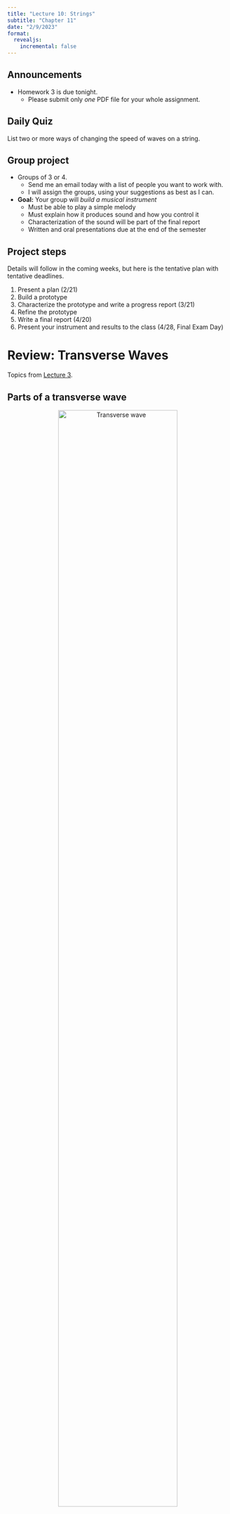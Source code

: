 ```yaml
---
title: "Lecture 10: Strings"
subtitle: "Chapter 11"
date: "2/9/2023"
format:
  revealjs:
    incremental: false
---
```


## Announcements

- Homework 3 is due tonight.
  - Please submit only *one* PDF file for your whole assignment.

## Daily Quiz

List two or more ways of changing the speed of waves on a string.

## Group project

<!-- TODO points, etc. -->
- Groups of 3 or 4.
  - Send me an email today with a list of people you want to work with.
  - I will assign the groups, using your suggestions as best as I can.

- **Goal:** Your group will *build a musical instrument*
  - Must be able to play a simple melody
  - Must explain how it produces sound and how you control it
  - Characterization of the sound will be part of the final report
  - Written and oral presentations due at the end of the semester

## Project steps

Details will follow in the coming weeks, but here is the tentative plan with tentative deadlines.

1. Present a plan (2/21)
2. Build a prototype 
3. Characterize the prototype and write a progress report (3/21)
4. Refine the prototype
5. Write a final report (4/20)
6. Present your instrument and results to the class (4/28, Final Exam Day)

# Review: Transverse Waves
Topics from [Lecture 3](lecture-03.html).

## Parts of a transverse wave

<center>
![Transverse wave](figs/lecture-03/img_32.jpg){ width="80%"}
</center>
- **Wavelength** (&lambda;) is the distance (measured in meters) between repetitions of the wave.
- **Amplitude** (*a*) is the distance from the top of the wave ("crest") to the middle. (Not crest to trough.)

## Wavelength, speed, and frequency

If we measure the speed of waves (e.g. using a high-speed camera), we can see a relationship between the speed (*v*), frequency (*f*), and wavelength (&lambda;):

$$ v = f\lambda $$

This equation is true for all types of waves (sound, light, water, etc.)

## Standing wave
If we vibrate a string with certain special frequencies, the impulses travelling in each direction will overlap exactly and create a **standing wave**.

<center>
![](figs/lecture-03/img_40.jpg){ width="60%"}
</center>

::: {.incremental}
- There will be points on the wave that *do not move at all*.  These are called **nodes** (labeled by N on the drawing.)
- There are also points where the amplitude is maximal.  These are the **anti-nodes** (labeled A).
- Each pair of adjacent nodes (or anti-nodes) is separated by half of a wavelength: &lambda;/2.
:::

## Resonant wavelengths
::: {.columns}
::: {.column width="60%"}
For a string clamped at both ends (like most stringed instruments), the rule is that the length of the string (*L*) must be a whole number of half-wavelengths ("loops").

$$ L = n \frac{\lambda}{2}, $$
where *n* is a whole number.  Solving for wavelength we have
$$ \lambda_n = \frac{2L}{n}. $$

Together these are called the **resonant wavelengths** (&lambda;~n~) of the string.
:::
::: {.column width="40%"}
![W&W Figure 11-2](figs/lecture-10/img_202.jpg)
:::
:::
## Resonant frequencies
::: {.columns}
::: {.column width="60%"}
If we combine the relationships between wavelength and frequency of a wave with the resonant wavelengths (&lambda;~n~), we get

$$
f_n = \frac{v}{\lambda_n} = n \frac{v}{2L} = nf_1.
$$

These are the **resonant frequencies** of the string.  (Remember, _n_ is a whole number: 1, 2, 3, etc.)

Notice that the fundamental frequency $f_1=v/(2L)$ depends on two things:

- the length of the string *L*
- the speed on the string *v*.

We'll come back to this.

:::
::: {.column width="40%"}
![W&W Figure 11-2](figs/lecture-10/img_202.jpg)
:::
:::

## Normal modes demo
![<https://phet.colorado.edu/en/simulations/normal-modes>](figs/lecture-10/phet-normal-modes.png){width=80%}

# String motion

## Perfectly plucked string
Which modes are excited when you bow, pluck, or hammer a string depend on where and how you move the string.

Each mode *f~n~* will have its own amplitude, just like in the simulation.

In the approximation that you pluck a string a small amount at a precise position *x* on the string (measured in meters), the amplitude of the *n*^th^ mode, *a~n~* is given by

$$
a_n = \sin\left(\frac{n\pi x}{L} \right),
$$
where the sine function is evaluated in radians mode.

## Example calculation

![](figs/lecture-10/PluckedStringExcel.png)

[Download the Excel file](figs/lecture-10/PluckedString.xlsx)

## Choosing the harmonics

::: {.columns}
::: {.column width="60%"}
Because of the earlier equation, if you pluck a string at the antinodes and stop it at the nodes of a particular mode, you can select which harmonics get activated.

The mode drawing gives you a map about where to do this.

For example, if you stop a string exactly in the center and pluck it 1/4 of the way from the end, then gently release the stop, you'll excite the 2nd harmonic (which is the octave).

Try this with a real instrument and see if you can do it.

(Bonus: on a fretted instrument, which frets line up with the nodes of certain modes?)

:::
::: {.column width="40%"}
![W&W Figure 11-2](figs/lecture-10/img_202.jpg)
:::
:::

# Wave speed on a string

## Changing the speed
The two ways we can adjust the fundamental mode of a string are by changing the length of the string or the speed of waves on the string.

The speed depends on two factors:

- How much tension force *F* is on the string
- How "heavy" the string is, where "heavy" is the mass density of the string *m* (e.g. kilograms per meter)

$$
v = \sqrt{\frac{F}{m}}
$$

## Mersenne's Rules
Combining the speed equation with the mode equation gives Mersenne's Rules

The fundamental frequency of a string is

1. Inverse to its length (*L*)
2. Proportional to the square root of the tension (*F*)
3. Inverse to its diameter (thickness)
4. Inverse to the square-root of its density

These are summarized by the equation

$$
f_1 = \frac{v}{2L} = \frac{1}{2L}\,\sqrt{\frac{F}{m}},
$$
where rule 3 and 4 are combined as the mass per length *m*.

## Example
A guitar string has length *L*=62.8 cm.  One string has a mass per length of *m*=5.3 g/m and a tension of *F*=230 N.  What is its frequency?

## Weekly Reflection

What is your favorite sound? Why?

## Next time

Chapter 12: Tubes!